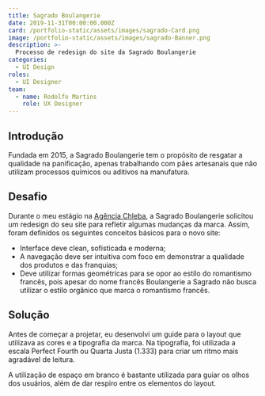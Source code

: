 ```yaml
---
title: Sagrado Boulangerie
date: 2019-11-31T00:00:00.000Z
card: /portfolio-static/assets/images/sagrado-Card.png
image: /portfolio-static/assets/images/sagrado-Banner.png
description: >-
  Processo de redesign do site da Sagrado Boulangerie
categories:
  - UI Design
roles:
  - UI Designer
team:
  - name: Rodolfo Martins
    role: UX Designer
---
```



## Introdução

Fundada em 2015, a Sagrado Boulangerie tem o propósito de resgatar a qualidade na panificação, apenas trabalhando com pães artesanais que não utilizam processos químicos ou aditivos na manufatura.

## Desafio

Durante o meu estágio na [Agência Chleba](https://www.chleba.net/), a Sagrado Boulangerie solicitou um redesign do seu site para refletir algumas mudanças da marca. Assim, foram definidos os seguintes conceitos básicos para o novo site:

- Interface deve clean, sofisticada e moderna;
- A navegação deve ser intuitiva com foco em demonstrar a qualidade dos produtos e das franquias;
- Deve utilizar formas geométricas para se opor ao estilo do romantismo
francês, pois apesar do nome francês Boulangerie a Sagrado não busca utilizar o estilo orgânico que marca o romantismo francês.

## Solução

Antes de começar a projetar, eu desenvolvi um guide para o layout que utilizava as cores e a tipografia da marca.
Na tipografia, foi utilizada a escala Perfect Fourth ou Quarta Justa (1.333) para criar um ritmo mais agradável de leitura.

<Picture
  src={sagradoGuide}
  alt="Guide com fontes e paleta de cores do layout."/>

A utilização de espaço em branco é bastante utilizada para guiar os olhos dos usuários, além de dar respiro entre os elementos do layout.

<Picture
  src={sagradoHome}
  alt="Layout completo da página home do site."/>

<Picture
  src={sagradoOutros}
  alt="Design das páginas de blog do site."/>

<Picture
  src={sagradoDetalheFooter}
  alt="Detalhe do footer do site."/>
